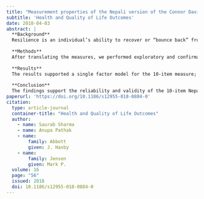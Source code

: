 ```yaml
---
title: "Measurement properties of the Nepali version of the Connor Davidson resilience scales in individuals with chronic pain"
subtitle: 'Health and Quality of Life Outcomes'
date: 2018-04-03
abstract: |
  **Background**
  Resilience is an individual’s ability to recover or “bounce back” from stressful events. It is commonly identified as a protective factor against psychological dysfunctions in wide range of clinical conditions including chronic pain. Resilience is commonly assessed using the Connor Davidson Resilience Scale (CD-RISC). Translation and cross-cultural adaptation of the CD-RISC into Nepali will allow for a deeper understanding of resilience as an important domain in health in Nepal, and will allow for cross-cultural comparison with other cultures. Therefore, the aims of the study were to translate and culturally adapt 10- and 2-item versions of the CD-RISC into Nepali and evaluate their psychometric properties.
  
  **Methods**
  After translating the measures, we performed exploratory and confirmatory factor analyses of the 10-item version in two independent samples (ns = 131 and 134) of individuals with chronic pain. We then evaluated the internal consistency, test-retest stability, and construct validity of the 10- and 2-item measures in these samples. We also evaluated the internal consistency, and the construct and concurrent validity of the 2-item version in an additional sample of 140 individuals.
  
  **Results**
  The results supported a single factor model for the 10-item measure; this measure also evidenced good to excellent internal consistency and excellent test-retest stability. Construct validity was supported via moderate associations with pain catastrophizing. The internal consistency of 2-item version was marginal, although construct validity was supported via weak to moderate associations with measures of pain catastrophizing, depression and anxiety, and concurrent validity was supported by strong association with the 10-item CD-RISC scale.
  
  **Conclusion**
  The findings support the reliability and validity of the 10-item Nepali version of the CD-RISC, and use of the 2-item version in survey studies in individuals with chronic pain. The availability of these translated measures will allow for cross-cultural comparisons of resilience in samples of individuals with chronic pain.
paperurl: 'https://doi.org/10.1186/s12955-018-0884-0'
citation: 
  type: article-journal
  container-title: "Health and Quality of Life Outcomes"
  author:
    - name: Saurab Sharma
    - name: Anupa Pathak
    - name:
        family: Abbott
        given: J. Haxby
    - name:
        family: Jensen
        given: Mark P.
  volume: 16
  page: "56"
  issued: 2018
  doi: 10.1186/s12955-018-0884-0
---
```

